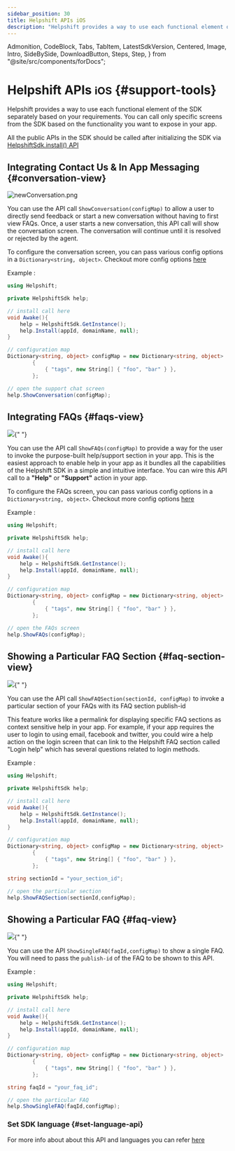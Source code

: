 ```yaml
---
sidebar_position: 30
title: Helpshift APIs iOS
description: "Helpshift provides a way to use each functional element of the SDK separately based on your requirements.You can call only specific screens from the SDK based on thefunctionality you want to expose in your app."
---
```


  Admonition,
  CodeBlock,
  Tabs,
  TabItem,
  LatestSdkVersion,
  Centered,
  Image,
  Intro,
  SideBySide,
  DownloadButton,
  Steps,
  Step,
} from "@site/src/components/forDocs";

# Helpshift APIs <small>iOS</small> {#support-tools}

<Intro>

Helpshift provides a way to use each functional element of the SDK separately based on your requirements.
You can call only specific screens from the SDK based on the
functionality you want to expose in your app.

</Intro>

<Admonition type="info" title="Note">

All the public APIs in the SDK should be called after initializing the SDK via [HelpshiftSdk.install() API](/sdkx-unity/getting-started-ios#initializing)

</Admonition>

## Integrating Contact Us & In App Messaging {#conversation-view}

<Centered width="major">

![newConversation.png](/static/books/sdkx_ios/Show-Conversation.png "Show-Conversation.png")

</Centered>

You can use the API call `ShowConversation(configMap)` to allow a user to directly send feedback or start a new conversation without having to first view FAQs. Once, a user starts a new conversation, this API call will show the conversation screen. The conversation will continue until it is resolved or rejected by the agent.

To configure the conversation screen, you can pass various config options in a `Dictionary<string, object>`. Checkout more config options [here](/sdkx-unity/sdk-configuration-ios)

Example :

```csharp
using Helpshift;

private HelpshiftSdk help;

// install call here
void Awake(){
    help = HelpshiftSdk.GetInstance();
    help.Install(appId, domainName, null);
}

// configuration map
Dictionary<string, object> configMap = new Dictionary<string, object>
        {
            { "tags", new String[] { "foo", "bar" } },
        };

// open the support chat screen
help.ShowConversation(configMap);
```

## Integrating FAQs {#faqs-view}

<Centered >

<Image src="/static/books/sdkx_ios/show_faqs.png" width="full" />{" "}

</Centered>

You can use the API call `ShowFAQs(configMap)` to provide a way for the user to invoke the purpose-built help/support section in your app. This is the easiest approach to enable help in your app as it bundles all the capabilities of the Helpshift SDK in a simple and intuitive interface. You can wire this API call to a **"Help"** or **"Support"** action in your app.

To configure the FAQs screen, you can pass various config options in a `Dictionary<string, object>`. Checkout more config options [here](/sdkx-unity/sdk-configuration-ios)

Example :

```csharp
using Helpshift;

private HelpshiftSdk help;

// install call here
void Awake(){
    help = HelpshiftSdk.GetInstance();
    help.Install(appId, domainName, null);
}

// configuration map
Dictionary<string, object> configMap = new Dictionary<string, object>
        {
            { "tags", new String[] { "foo", "bar" } },
        };

// open the FAQs screen
help.ShowFAQs(configMap);
```

## Showing a Particular FAQ Section {#faq-section-view}

<Centered >

<Image src="/static/books/sdkx_ios/show_section.png" width="full" />{" "}

</Centered>

You can use the API call `ShowFAQSection(sectionId, configMap)` to invoke a particular section of your FAQs with its FAQ section publish-id

This feature works like a permalink for displaying specific FAQ sections as context sensitive help in your app. For example, if your app requires the user to login to using email, facebook and twitter, you could wire a help action on the login screen that can link to the Helpshift FAQ section called "Login help" which has several questions related to login methods.

Example :

```csharp
using Helpshift;

private HelpshiftSdk help;

// install call here
void Awake(){
    help = HelpshiftSdk.GetInstance();
    help.Install(appId, domainName, null);
}

// configuration map
Dictionary<string, object> configMap = new Dictionary<string, object>
        {
            { "tags", new String[] { "foo", "bar" } },
        };

string sectionId = "your_section_id";

// open the particular section
help.ShowFAQSection(sectionId,configMap);
```

## Showing a Particular FAQ {#faq-view}

<Centered >

<Image src="/static/books/sdkx_ios/show_single_faq.png" width="full" />{" "}

</Centered>

You can use the API `ShowSingleFAQ(faqId,configMap)` to show a single FAQ. You will need to pass the `publish-id` of the FAQ to be shown to this API.

Example :

```csharp
using Helpshift;

private HelpshiftSdk help;

// install call here
void Awake(){
    help = HelpshiftSdk.GetInstance();
    help.Install(appId, domainName, null);
}

// configuration map
Dictionary<string, object> configMap = new Dictionary<string, object>
        {
            { "tags", new String[] { "foo", "bar" } },
        };

string faqId = "your_faq_id";

// open the particular FAQ
help.ShowSingleFAQ(faqId,configMap);
```

### Set SDK language {#set-language-api}

For more info about about this API and languages you can refer [here](/sdkx-unity/i18n-ios/)